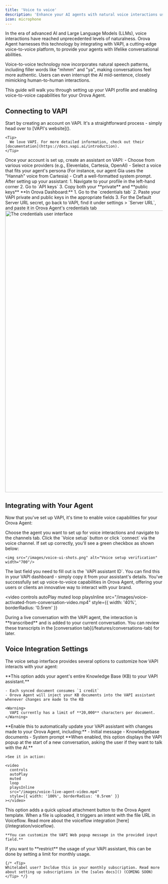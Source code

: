 ```yaml
---
title: 'Voice to voice'
description: 'Enhance your AI agents with natural voice interactions using the VAPI integration'
icon: microphone
---
```




In the era of advanced AI and Large Language Models (LLMs), voice interactions have reached unprecedented levels of naturalness. Orova Agent harnesses this technology by integrating with VAPI, a cutting-edge voice-to-voice platform, to provide your agents with lifelike conversational abilities.

<Note>
Voice-to-voice technology now incorporates natural speech patterns, including filler words like "mhmm" and "ya", making conversations feel more authentic. Users can even interrupt the AI mid-sentence, closely mimicking human-to-human interactions.
</Note>

This guide will walk you through setting up your VAPI profile and enabling voice-to-voice capabilities for your Orova Agent.

## Connecting to VAPI

<Steps>
  <Step title="Create a VAPI Account">
    Start by creating an account on VAPI. It's a straightforward process - simply head over to [VAPI's website]().
    
    <Tip>
      We love VAPI. For more detailed information, check out their [documentation](https://docs.vapi.ai/introduction).
    </Tip>
  </Step>

  <Step title="Create an Assistant">
    Once your account is set up, create an assistant on VAPI:
    - Choose from various voice providers (e.g., Elevenlabs, Cartesia, OpenAI)
    - Select a voice that fits your agent's persona (For instance, our agent Gia uses the "Hannah" voice from Cartesia)
    - Craft a well-formatted system prompt.
  </Step>

  <Step title="Obtain API Keys from VAPI">
    After setting up your assistant:
    1. Navigate to your profile in the left-hand corner
    2. Go to `API keys`
    3. Copy both your **private** and **public keys**

    
  </Step>

  <Step title="Configure Orova Agent Credentials">
    **In Orova Dashboard:**
    1. Go to the `credentials tab`
    2. Paste your VAPI private and public keys in the appropriate fields
    3. For the Default Server URL secret, go back to VAPI, find it under settings > `Server URL`, and paste it in Orova Agent's credentials tab
    <img src="/images/credentials-ui-shots.png" alt="The credentials user interface" width="900"/>
  </Step>

  
</Steps>

## Integrating with Your Agent

Now that you've set up VAPI, it's time to enable voice capabilities for your Orova Agent:

<Steps>
  <Step title="Access Agent Channels Tab">
    Choose the agent you want to set up for voice interactions and navigate to the channels tab.
  </Step>

  <Step title="Enable Voice Setup">
    Click the `Voice setup` button or click `connect` via the voice channel.
  </Step>

  <Step title="Verify Configuration">
    If set up correctly, you'll see a green checkbox as shown below:
    
    <img src="/images/voice-ui-shots.png" alt="Voice setup verification" width="700"/>
  </Step>

  <Step title="Add VAPI Assistant ID">
    The last field you need to fill out is the `VAPI assistant ID`. You can find this in your VAPI dashboard - simply copy it from your assistant's details.
  </Step>
  <Step title="Congrats" icon="party-horn">
    You've successfully set up voice-to-voice capabilities in Orova Agent, offering your users or clients an innovative way to interact with your brand.

<video
  controls
  autoPlay
  muted
  loop
  playsInline
  src="/images/voice-activated-from-conversation-video.mp4"
  style={{ width: '40%', borderRadius: '0.5rem' }}
></video>
  </Step>
</Steps>



<Info>
  During a live conversation with the VAPI agent, the interaction is **transcribed** and is added to your current conversation. You can review these transcripts in the [conversation tab](/features/conversations-tab) for later.
</Info>

## Voice Integration Settings

The voice setup interface provides several options to customize how VAPI interacts with your agent:

<AccordionGroup>
  <Accordion title="Sync KB with VAPI">
    **This option adds your agent's entire Knowledge Base (KB) to your VAPI assistant.**
    
    - Each synced document consumes `1 credit`
    - Orova Agent will inject your KB documents into the VAPI assistant whenever changes are made to the KB
    
    <Warning>
      VAPI currently has a limit of **20,000** characters per document.
    </Warning>
  </Accordion>

  <Accordion title="Sync all on save">
    **Enable this to automatically update your VAPI assistant with changes made to your Orova Agent, including:**
    - Initial message
    - Knowledgebase documents
    - System prompt
  </Accordion>

  <Accordion title="Eagerly show VAPI on Load">
    **When enabled, this option displays the VAPI popup at the start of a new conversation, asking the user if they want to talk with the AI.**

    >See it in action:

    <video
      controls
      autoPlay
      muted
      loop
      playsInline
      src="/images/voice-live-agent-video.mp4"
      style={{ width: '100%', borderRadius: '0.5rem' }}
    ></video>
  </Accordion>

  <Accordion title="Enable VAPI on Web">
    This option adds a quick upload attachment button to the Orova Agent template. When a file is uploaded, it triggers an intent with the file URL in Voiceflow. Read more about the voiceflow integration [here](/integration/voiceflow).

    **You can customize the VAPI Web popup message in the provided input field.**
  </Accordion>
  <Accordion title="Max Monthly Minutes">
    If you want to **restrict** the usage of your VAPI assistant, this can be done by setting a limit for monthly usage. 

    {/* <Tip>
    Whitelabel user? Incldue this in your monthly subscription. Read more about setting up subscriptions in the [sales docs]() (COMING SOON)
    </Tip> */}
  </Accordion>
</AccordionGroup>

